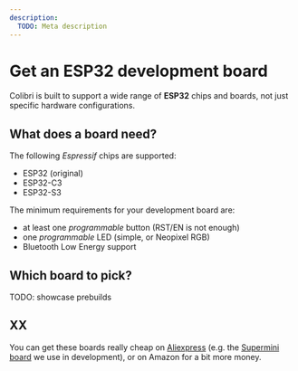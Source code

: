 ```yaml
---
description:
  TODO: Meta description
---
```


# Get an ESP32 development board

Colibri is built to support a wide range of **ESP32** chips and boards, not just specific hardware configurations.

## What does a board need?

The following _Espressif_ chips are supported:

- ESP32 (original)
- ESP32-C3
- ESP32-S3

The minimum requirements for your development board are:

- at least one _programmable_ button (RST/EN is not enough)
- one _programmable_ LED (simple, or Neopixel RGB)
- Bluetooth Low Energy support

## Which board to pick?

TODO: showcase prebuilds

## XX

You can get these boards really cheap on [Aliexpress](https://www.aliexpress.com/w/wholesale-esp32-c3.html) (e.g. the [Supermini board](https://aliexpress.com/item/1005006406538478.html) we use in development), or on Amazon for a bit more money.
